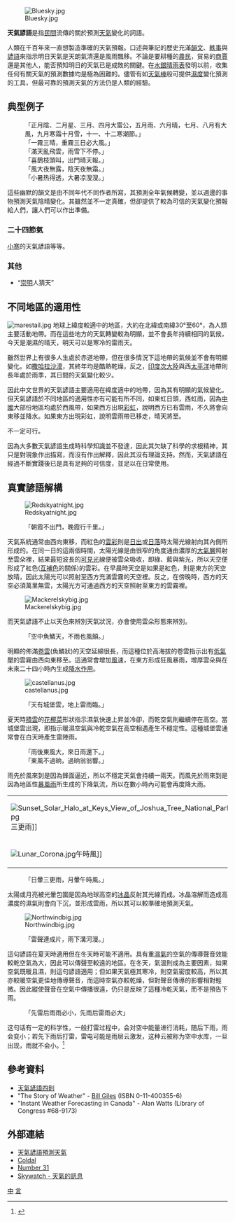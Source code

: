 {{Refimprove|time=2017-09-21T10:55:14+00:00}}
[[File:Bluesky.jpg|thumb]]

'''天氣諺語'''是指[[民間|民間]]流傳的關於預測[[天氣|天氣]]變化的詞語。

人類在千百年來一直想製造準確的天氣預報。口述與筆記的歷史充滿[[韻文|韻文]]、[[軼事|軼事]]與[[諺語|諺語]]來指示明日天氣是天朗氣清還是風雨飄移。不論是要耕種的[[農民|農民]]，貿易的[[商賈|商賈]]還是其他人，能否預知明日的天氣已是成敗的關鍵。在[[水銀|水銀]][[晴雨表|晴雨表]]發明以前，收集任何有關天氣的預測數據均是極為困難的。儘管有如[[天氣棒|天氣棒]]般可提供[[濕度|濕度]]變化預測的工具，但最可靠的預測天氣的方法仍是人類的經驗。

== 典型例子 ==
:「正月陰、二月星、三月、四月大雷公，五月雨、六月晴，七月、八月有大風，九月寒霜十月雪，十一、十二寒潮節。」
:「一霧三晴，重霧三日必大風。」
:「滿天亂飛雲，雨雪下不停。」
:「喜鵲枝頭叫，出門晴天報。」
:「風大夜無露，陰天夜無霜。」
:「小暑热得透，大暑凉溲溲。」

這些幽默的韻文是由不同年代不同作者所寫，其預測全年氣候轉變，並以週邊的事物預測天氣陰晴變化。其雖然並不一定真確，但卻提供了較為可信的天氣變化預報給人們，讓人們可以作出準備。

===二十四節氣===
{{節氣}}
{{擴充章節}}
[[小寒|小寒]]的天氣諺語等等。

===其他===
*“[[崇明县#崇明人猜天|崇明]]人猜天”

==不同地區的適用性==
[[File:marestail.jpg|frame]]
地球上緯度較適中的地區，大約在北緯或南緯30°至60°，為人類主要活動地帶。而在這些地方的天氣轉變較為明顯，並不會長年持續相同的氣候，今天是潮濕的晴天，明天可以是寒冷的雷雨天。

雖然世界上有很多人生處於赤道地帶，但在很多情況下這地帶的氣候並不會有明顯變化。如[[撒哈拉沙漠|撒哈拉沙漠]]，其終年均是酷熱乾燥，反之，[[印度次大陸|印度次大陸]]與西[[太平洋|太平洋]]地帶則長年處於雨季，其日間的天氣變化較少。

因此中文世界的天氣諺語主要適用在緯度適中的地帶，因為其有明顯的氣候變化。但天氣諺語於不同地區的適用性亦有可能有所不同，如東虹日頭，西虹雨，因為[[中國|中國]]大部份地區均處於西風帶，如果西方出現[[彩虹|彩虹]]，說明西方已有雲雨，不久將會向東移並降水。如果東方出現彩虹，說明雲雨帶已移走，晴天將至。

不一定可行。

因為大多數天氣諺語生成時科學知識並不發達，因此其欠缺了科學的求根精神，其只是對現象作出描寫，而沒有作出解釋，因此其沒有理論支持。然而，天氣諺語在經過不斷實踐後已是具有足夠的可信度，並足以在日常使用。

==真實諺語解構==
[[File:Redskyatnight.jpg|thumb]]
:「朝霞不出門，晚霞行千里。」

天氣系統通常由西向東移，而紅色的[[雲|雲彩]]則是[[日出|日出]]或[[日落|日落]]時太陽光線射向其內側所形成的。在同一日的這兩個時間，太陽光線是由很窄的角度通由濃厚的[[大氣層|大氣層]]照射至雲朵裡，結果最短波長的[[可見光|可見光]]線便被雲朵吸收，即綠、藍與紫光，所以天空便形成了紅色([[互補色|互補色]]的關係)的雲彩。在早晨時天空是如果是紅色，則是東方的天空放晴，因此太陽光可以照射至西方充滿雲霧的天空裡。反之，在傍晚時，西方的天空必須萬里無雲，太陽光方可通過西方的天空照射至東方的雲霧裡。

[[File:Mackerelskybig.jpg|thumb]]

而天氣諺語不止以天色來辨別天氣狀況，亦會使用雲朵形態來辨別。
:「空中魚鱗天，不雨也風顛。」

明顯的佈滿[[卷雲|卷雲]](魚鱗狀)的天空延綿很長，而這種位於高海拔的卷雲指示出有[[低氣壓|低氣壓]]的雲霧由西向東移至。這通常會增加[[風|風]]速，在東方形成狂風暴雨，增厚雲朵與在未來二十四小時內生成[[降水作用|降水作用]]。

[[File:castellanus.jpg|thumb]]
:「天有城堡雲，地上雷雨臨。」

夏天時[[積雲|積雲]]的[[花椰菜|花椰菜]]形狀指示濕氣快速上昇並冷卻，而乾空氣則繼續停在高空。當城堡雲出現，即指示暖濕空氣與冷乾空氣在高空相遇產生不穩定性。這種城堡雲通常會在白天時產生雷陣雨。

:「雨後東風大，來日雨還下。」
:「東風不過晌，過晌翁翁響。」

雨先於風來到是因為鋒面逼近，所以不穩定天氣會持續一兩天。而風先於雨來到是因為地區性[[暴風雨|暴風雨]]所生成的下降氣流，所以在數小時內可能會再度降大雨。

{| border=0 align=left style="float:left"
| [[File:Sunset_Solar_Halo_at_Keys_View_of_Joshua_Tree_National_Park.jpg|thumb]]三更雨]]
|-
| [[File:Lunar_Corona.jpg|thumb]]午時風]]
|}
:「日暈三更雨，月暈午時風。」

太陽或月亮被光暈包圍是因為地球高空的[[冰晶|冰晶]]反射其光線而成。冰晶溶解而造成高濃度的濕氣則會向下沉，並形成雲雨，所以其可以較準確地預測天氣。

[[File:Northwindbig.jpg|thumb]]

:「雷聲連成片，雨下溝河漫。」

這句諺語在夏天時適用但在冬天時可能不適用。具有重[[濕氣|濕氣]]的空氣的傳導聲音效能較乾空氣為大，因此可以傳聲至較遠的地區。在冬天，氣溫則成為主要因素，如果空氣既暖且濕，則這句諺語適用；但如果天氣極其寒冷，則空氣密度較高，所以其亦較暖空氣更佳地傳導聲音，而這時空氣亦較乾燥，但對聲音傳導的影響相對輕微。因此縱使聲音在空氣中傳播很遠，仍只是反映了這種冷乾天氣，而不是預告下雨。

:「先雷后雨雨必小，先雨后雷雨必大」
这句话有一定的科学性，一般打雷过程中，会对空中能量进行消耗，随后下雨，雨会变小；若先下雨后打雷，雷电可能是雨层云激发，这种云被称为空中水库，一旦出现，雨就不会小。<ref>{{cite web |title=先雷后雨雨必小，先雨后雷雨必大 |url=http://news.ifeng.com/gundong/detail_2012_11/13/19091621_0.shtml |website=凤凰网资讯 |accessdate=2018-09-08 |archive-date=2019-06-01 |archive-url=https://web.archive.org/web/20190601194211/http://news.ifeng.com/gundong/detail_2012_11/13/19091621_0.shtml |dead-url=no }}</ref>

{{clr}}
==參考資料==
{{reflist}}
* [https://web.archive.org/web/20060210061108/http://www.hbqx.gov.cn/Article_Show.asp?ArticleID=57 天氣諺語四則]
* "The Story of Weather" - [[Bill_Giles|Bill Giles]] (ISBN 0-11-400355-6)
* "Instant Weather Forecasting in Canada" - Alan Watts (Library of Congress #68-9173)

==外部連結==
{{wikiquote|天气谚语}}
*[https://web.archive.org/web/20060427224826/http://users.tpg.com.au/sharenet/wea/weather.html 天氣諺語預測天氣]
*[http://www.coldal.org/weather.htm Coldal] {{Wayback|url=http://www.coldal.org/weather.htm |date=20080520111723 }}
*[http://richardphillips.org.uk/number/Num31.htm Number 31] {{Wayback|url=http://richardphillips.org.uk/number/Num31.htm |date=20160922064132 }}
*[https://web.archive.org/web/20040407171716/http://wilstar.com/skywatch.htm Skywatch - 天氣的訊息]

[[Category:諺語|中]]
[[Category:天氣|言]]